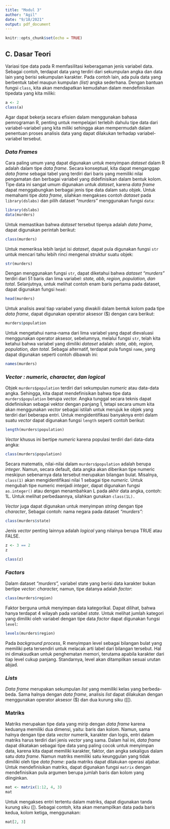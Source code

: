 ```yaml
---
title: "Modul 3"
author: "Agil"
date: "9/18/2021"
output: pdf_document
---
```


```r
knitr::opts_chunk$set(echo = TRUE)
```

## C. Dasar Teori

Variasi tipe data pada R memfasilitasi keberagaman jenis variabel data. Sebagai contoh, terdapat data yang terdiri dari sekumpulan angka dan data lain yang berisi sekumpulan karakter. Pada contoh lain, ada pula data yang berbentuk tabel maupun kumpulan *(list)* angka sederhana. Dengan bantuan fungsi `class`, kita akan mendapatkan kemudahan dalam mendefinisikan tipedata yang kita miliki:

```r
a <- 2
class(a)
```

Agar dapat bekerja secara efisien dalam menggunakan bahasa pemrograman R, penting untuk mempelajari terlebih dahulu tipe data dari variabel-variabel yang kita miliki sehingga akan mempermudah dalam penentuan proses analisis data yang dapat dilakukan terhadap variabel-variabel tersebut. 

### *Data Frames*

Cara paling umum yang dapat digunakan untuk menyimpan *dataset* dalam R adalah dalam tipe *data frame*. Secara konseptual, kita dapat menganggap *data frame* sebagai tabel yang terdiri dari baris yang memiliki nilai pengamatan dan berbagai variabel yang didefinisikan dalam bentuk kolom. Tipe data ini sangat umum digunakan untuk *dataset*, karena *data frame* dapat menggabungkan berbagai jenis tipe data dalam satu objek. Untuk memahami tipe *data frame*, silahkan mengakses contoh *dataset* pada `library(dslabs)` dan pilih dataset *“murders”* menggunakan fungsi `data`:

```r
library(dslabs) 
data(murders)
```

Untuk memastikan bahwa *dataset* tersebut tipenya adalah *data frame*, dapat digunakan perintah berikut:

```r
class(murders) 
```

Untuk memeriksa lebih lanjut isi *dataset*, dapat pula digunakan fungsi `str` untuk mencari tahu lebih rinci mengenai struktur suatu objek:

```r
str(murders)
```

Dengan menggunakan fungsi `str`, dapat diketahui bahwa *dataset “murders”* terdiri dari 51 baris dan lima variabel: *state, abb, region, population, dan total*. Selanjutnya, untuk melihat contoh enam baris pertama pada dataset, dapat digunakan fungsi `head:` 

```r
head(murders)
```

Untuk analisis awal tiap variabel yang diwakili dalam bentuk kolom pada tipe *data frame*, dapat digunakan operator aksesor ($) dengan cara berikut:

```r
murders$population
```

Untuk mengetahui nama-nama dari lima variabel yang dapat dievaluasi menggunakan operator aksesor, sebelumnya, melalui fungsi `str`, telah kita ketahui bahwa variabel yang dimiliki *dataset* adalah: *state, abb, region, population, dan total*. Sebagai alternatif, terdapat pula fungsi `name`, yang dapat digunakan seperti contoh dibawah ini:

```r
names(murders)
```

### *Vector : numeric, character, dan logical*

Objek `murders$population` terdiri dari sekumpulan *numeric* atau data-data angka. Sehingga, kita dapat mendefinisikan bahwa tipe data `murders$population` berupa *vector.* Angka tunggal secara teknis dapat didefinisikan sebagai vektor dengan panjang 1, tetapi secara umum kita akan menggunakan *vector* sebagai istilah untuk merujuk ke objek yang terdiri dari beberapa entri. Untuk mengidentifikasi banyaknya entri dalam suatu *vector* dapat digunakan fungsi `length` seperti contoh berikut:

```r
length(murders$population)
```

*Vector* khusus ini bertipe *numeric* karena populasi terdiri dari data-data angka:

```r
class(murders$population)
```

Secara matematis, nilai-nilai dalam `murders$population` adalah berupa *integer*. Namun, secara default, data angka akan diberikan tipe numeric meskipun sebenarnya data tersebut merupakan bilangan bulat. Misalnya, `class(1)` akan mengidentifikasi nilai 1 sebagai tipe *numeric.* Untuk mengubah tipe numeric menjadi *integer*, dapat digunakan fungsi `as.integer()` atau dengan menambahkan L pada akhir data angka, contoh: 1L. Untuk melihat perbedaannya, silahkan gunakan     `class(1L).`

*Vector* juga dapat digunakan untuk menyimpan *string* dengan tipe *character*, Sebagai contoh: nama negara pada dataset *“murders”:* 

```r
class(murders$state)
```

Jenis *vector* penting lainnya adalah *logical* yang nilainya berupa TRUE atau FALSE.

```r
z <- 3 == 2 
z 

class(z) 
```

### *Factors*

Dalam dataset *“murders”,* variabel state yang berisi data karakter bukan bertipe *vector: character,* namun, tipe datanya adalah *factor*:

```r
class(murders$region)
```

Faktor berguna untuk menyimpan data kategorikal. Dapat dilihat, bahwa hanya terdapat 4 wilayah pada variabel *state.* Untuk melihat jumlah kategori yang dimiliki oleh variabel dengan tipe data *factor* dapat digunakan fungsi `level`:

```r
levels(murders$region)
```

Pada *background process*, R menyimpan level sebagai bilangan bulat yang memiliki peta tersendiri untuk melacak arti label dari bilangan tersebut. Hal ini dimaksudkan untuk penghematan memori, terutama apabila karakter dari tiap level cukup panjang. Standarnya, level akan ditampilkan sesuai urutan abjad. 

### *Lists*

*Data frame* merupakan sekumpulan *list* yang memiliki kelas yang berbeda-beda. Sama halnya dengan *data frame*, analisis *list* dapat dilakukan dengan menggunakan operator aksesor ($) dan dua kurung siku ([[). 

### Matriks 

Matriks merupakan tipe data yang mirip dengan *data frame* karena keduanya memiliki dua dimensi, yaitu: baris dan kolom. Namun, sama halnya dengan tipe data *vector* numerik, karakter dan logis, entri dalam matriks harus terdiri dari jenis *vector* yang sama. Dalam hal ini, *data frame* dapat dikatakan sebagai tipe data yang paling cocok untuk menyimpan data, karena kita dapat memiliki karakter, faktor, dan angka sekaligus dalam satu *data frame*. Namun matriks memiliki satu keunggulan yang tidak dimiliki oleh tipe *data frame*: pada matriks dapat dilakukan operasi aljabar. 
Untuk mendefinisikan matriks, dapat digunakan fungsi `matrix` dengan mendefinisikan pula argumen berupa jumlah baris dan kolom yang diinginkan.

```r
mat <- matrix(1:12, 4, 3) 
mat
```

Untuk mengakses entri tertentu dalam matriks, dapat digunakan tanda kurung siku ([). Sebagai contoh, kita akan menampilkan data pada baris kedua, kolom ketiga, menggunakan:

```r
mat[2, 3]
```
